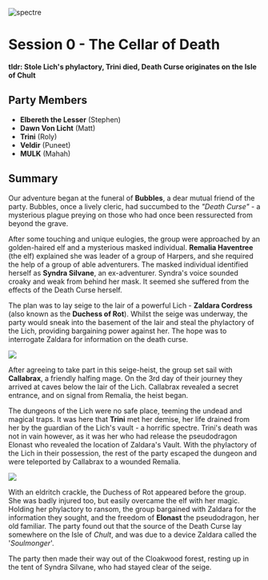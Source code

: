 ![spectre](/images/spectre.png)

# Session 0 - The Cellar of Death

**tldr:  Stole Lich's phylactory, Trini died, Death Curse originates on the Isle of Chult**


## Party Members

- **Elbereth the Lesser** (Stephen)
- **Dawn Von Licht** (Matt)
- **Trini** (Roly)
- **Veldir** (Puneet)
- **MULK** (Mahah)

## Summary

Our adventure began at the funeral of **Bubbles**, a dear mutual friend of the party. Bubbles, once a lively cleric, had succumbed to the _"Death Curse"_ - a mysterious plague preying on those who had once been ressurected from beyond the grave.

After some touching and unique eulogies, the group were approached by an golden-haired elf and a mysterious masked individual. **Remalia Haventree** (the elf) explained she was leader of a group of Harpers, and she required the help of a group of able adventurers. The masked individual identified herself as **Syndra Silvane**, an ex-adventurer. Syndra's voice sounded croaky and weak from behind her mask. It seemed she suffered from the effects of the Death Curse herself.

The plan was to lay seige to the lair of a powerful Lich - **Zaldara Cordress** (also known as the **Duchess of Rot**). Whilst the seige was underway, the party would sneak into the basement of the lair and steal the phylactory of the Lich, providing bargaining power against her. The hope was to interrogate Zaldara for information on the death curse.

<Image caption="Phylactory of the Duchess of Rot" src="/images/phylactory.png"/>

After agreeing to take part in this seige-heist, the group set sail with **Callabrax**, a friendly halfing mage. On the 3rd day of their journey they arrived at caves below the lair of the Lich. Callabrax revealed a secret entrance, and on signal from Remalia, the heist began.

The dungeons of the Lich were no safe place, teeming the undead and magical traps. It was here that **Trini** met her demise, her life drained from her by the guardian of the Lich's vault - a horrific spectre. Trini's death was not in vain however, as it was her who had release the pseudodragon Elonast who revealed the location of Zaldara's Vault. With the phylactory of the Lich in their possession, the rest of the party escaped the dungeon and were teleported by Callabrax to a wounded Remalia.

<Image caption="Zaldara Cordress, Duchess of Rot" src="/images/zaldara.jpeg"/>

With an eldritch crackle, the Duchess of Rot appeared before the group. She was badly injured too, but easily overcame the elf with her magic. Holding her phylactory to ransom, the group bargained with Zaldara for the information they sought, and the freedom of **Elonast** the pseudodragon, her old familiar. The party found out that the source of the Death Curse lay somewhere on the Isle of _Chult_, and was due to a device Zaldara called the '_Soulmonger_'.

The party then made their way out of the Cloakwood forest, resting up in the tent of Syndra Silvane, who had stayed clear of the seige.
